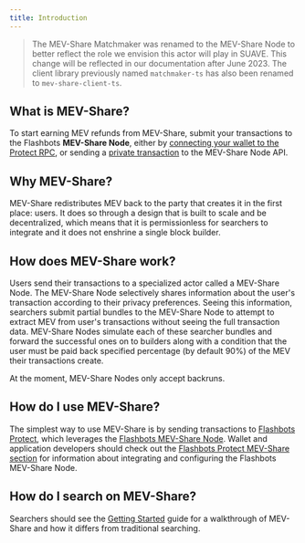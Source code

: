 ```yaml
---
title: Introduction
---
```



> The MEV-Share Matchmaker was renamed to the MEV-Share Node to better reflect the role we envision this actor will play in SUAVE. This change will be reflected in our documentation after June 2023. The client library previously named `matchmaker-ts` has also been renamed to `mev-share-client-ts`.

## What is MEV-Share?
<WhatsMevShareAdvanced />

To start earning MEV refunds from MEV-Share, submit your transactions to the Flashbots **MEV-Share Node**, either by [connecting your wallet to the Protect RPC](/flashbots-protect/quick-start/#using-flashbots-protect), or sending a [private transaction](/flashbots-auction/advanced/rpc-endpoint#eth_sendprivatetransaction) to the MEV-Share Node API.

## Why MEV-Share?
MEV-Share redistributes MEV back to the party that creates it in the first place: users. It does so through a design that is built to scale and be decentralized, which means that it is permissionless for searchers to integrate and it does not enshrine a single block builder.

## How does MEV-Share work?
Users send their transactions to a specialized actor called a MEV-Share Node. The MEV-Share Node selectively shares information about the user's transaction according to their privacy preferences. Seeing this information, searchers submit partial bundles to the MEV-Share Node to attempt to extract MEV from user's transactions without seeing the full transaction data. MEV-Share Nodes simulate each of these searcher bundles and forward the successful ones on to builders along with a condition that the user must be paid back specified percentage (by default 90%) of the MEV their transactions create.

At the moment, MEV-Share Nodes only accept backruns.

## How do I use MEV-Share?
The simplest way to use MEV-Share is by sending transactions to [Flashbots Protect](/flashbots-protect/quick-start), which leverages the [Flashbots MEV-Share Node](/flashbots-protect/mev-share). Wallet and application developers should check out the [Flashbots Protect MEV-Share section](/flashbots-protect/mev-share) for information about integrating and configuring the Flashbots MEV-Share Node.


## How do I search on MEV-Share?
Searchers should see the [Getting Started](/flashbots-mev-share/searchers/getting-started) guide for a walkthrough of MEV-Share and how it differs from traditional searching.
